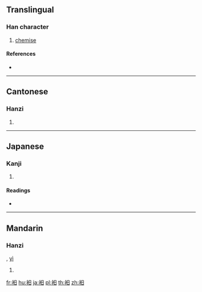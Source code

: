 {{character info/new}}
==Translingual==

===Han character===
{{Han char|rn=145|rad=衣|as=04|sn=10|four=36200|canj=LA,XLA}}

# [[chemise]]

====References====
* {{Han ref|kx=1112.240|dkj=34135|dj=1578.080|hdz=53078.070|uh=8875|ud=34933|bh=D3D2|bd=54226}}

----

==Cantonese==

===Hanzi===
{{yue-hanzi|jyut=|y=nik1, yat6}}

# {{defn|lang=yue|sort=衣04}}

----

==Japanese==

===Kanji===
{{ja-kanji|grade=|rs=衣04}}

# {{defn|lang=ja|sort=衣04}}

====Readings====
* {{ja-readings|on=[[じつ]] (jitsu)|kun=[[あこめ]] (akome)|nanori=}}

----

==Mandarin==

===Hanzi===
{{cmn-hanzi|pin=[[rì]] ([[ri4]])|wg=jih<sup>4</sup>}}, [[yì]]
# {{defn|lang=cmn|sort=衣04}}

[[fr:衵]]
[[hu:衵]]
[[ja:衵]]
[[pl:衵]]
[[th:衵]]
[[zh:衵]]